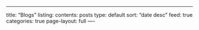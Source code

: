 ---
title: "Blogs"
listing: 
  contents: posts 
  type: default 
  sort: "date desc" 
  feed: true
  categories: true
page-layout: full
—-